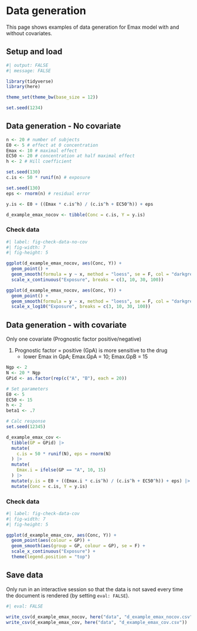 # Data generation

This page shows examples of data generation for Emax model with and without covariates.

## Setup and load

```r
#| output: FALSE
#| message: FALSE

library(tidyverse)
library(here)

theme_set(theme_bw(base_size = 12))

set.seed(1234)
```

## Data generation - No covariate

```r
n <- 20 # number of subjects
E0 <- 5 # effect at 0 concentration
Emax <- 10 # maximal effect
EC50 <- 20 # concentration at half maximal effect
h <- 2 # Hill coefficient

set.seed(130)
c.is <- 50 * runif(n) # exposure

set.seed(130)
eps <- rnorm(n) # residual error

y.is <- E0 + ((Emax * c.is^h) / (c.is^h + EC50^h)) + eps

d_example_emax_nocov <- tibble(Conc = c.is, Y = y.is)
```

### Check data

```r
#| label: fig-check-data-no-cov
#| fig-width: 7
#| fig-height: 5

ggplot(d_example_emax_nocov, aes(Conc, Y)) +
  geom_point() +
  geom_smooth(formula = y ~ x, method = "loess", se = F, col = "darkgrey") +
  scale_x_continuous("Exposure", breaks = c(3, 10, 30, 100))

ggplot(d_example_emax_nocov, aes(Conc, Y)) +
  geom_point() +
  geom_smooth(formula = y ~ x, method = "loess", se = F, col = "darkgrey") +
  scale_x_log10("Exposure", breaks = c(3, 10, 30, 100))
```

## Data generation - with covariate

Only one covariate (Prognostic factor positive/negative)

1. Prognostic factor = positive (GpA) is more sensitive to the drug
   - lower Emax in GpA; Emax.GpA = 10; Emax.GpB = 15

```r
Ngp <- 2
N <- 20 * Ngp
GPid <- as.factor(rep(c("A", "B"), each = 20))

# Set parameters
E0 <- 5
EC50 <- 15
h <- 2
beta1 <- .7

# Calc response
set.seed(12345)

d_example_emax_cov <-
  tibble(GP = GPid) |>
  mutate(
    c.is = 50 * runif(N), eps = rnorm(N)
  ) |>
  mutate(
    Emax.i = ifelse(GP == "A", 10, 15)
  ) |>
  mutate(y.is = E0 + ((Emax.i * c.is^h) / (c.is^h + EC50^h)) + eps) |>
  mutate(Conc = c.is, Y = y.is)
```

### Check data

```r
#| label: fig-check-data-cov
#| fig-width: 7
#| fig-height: 5

ggplot(d_example_emax_cov, aes(Conc, Y)) +
  geom_point(aes(colour = GP)) +
  geom_smooth(aes(group = GP, colour = GP), se = F) +
  scale_x_continuous("Exposure") +
  theme(legend.position = "top")
```

## Save data

Only run in an interactive session so that the data is not saved every time
the document is rendered (by setting `eval: FALSE`).

```r
#| eval: FALSE

write_csv(d_example_emax_nocov, here("data", "d_example_emax_nocov.csv"))
write_csv(d_example_emax_cov, here("data", "d_example_emax_cov.csv"))
```
